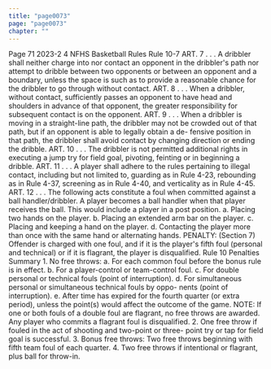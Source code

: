 ```yaml
---
title: "page0073"
page: "page0073"
chapter: ""
---
```


Page 71 2023-2 4 NFHS Basketball Rules Rule 10-7 ART. 7 . . . A dribbler shall neither charge into nor contact an opponent in the dribbler's path nor attempt to dribble between two opponents or between an opponent and a boundary, unless the space is such as to provide a reasonable chance for the dribbler to go through without contact. ART. 8 . . . When a dribbler, without contact, sufficiently passes an opponent to have head and shoulders in advance of that opponent, the greater responsibility for subsequent contact is on the opponent. ART. 9 . . . When a dribbler is moving in a straight-line path, the dribbler may not be crowded out of that path, but if an opponent is able to legally obtain a de- fensive position in that path, the dribbler shall avoid contact by changing direction or ending the dribble. ART. 10 . . . The dribbler is not permitted additional rights in executing a jump try for field goal, pivoting, feinting or in beginning a dribble. ART. 11 . . . A player shall adhere to the rules pertaining to illegal contact, including but not limited to, guarding as in Rule 4-23, rebounding as in Rule 4-37, screening as in Rule 4-40, and verticality as in Rule 4-45. ART. 12 . . . The following acts constitute a foul when committed against a ball handler/dribbler. A player becomes a ball handler when that player receives the ball. This would include a player in a post position. a. Placing two hands on the player. b. Placing an extended arm bar on the player. c. Placing and keeping a hand on the player. d. Contacting the player more than once with the same hand or alternating hands. PENALTY: (Section 7) Offender is charged with one foul, and if it is the player's fifth foul (personal and technical) or if it is flagrant, the player is disqualified. Rule 10 Penalties Summary 1. No free throws: a. For each common foul before the bonus rule is in effect. b. For a player-control or team-control foul. c. For double personal or technical fouls (point of interruption). d. For simultaneous personal or simultaneous technical fouls by oppo- nents (point of interruption). e. After time has expired for the fourth quarter (or extra period), unless the point(s) would affect the outcome of the game. NOTE: If one or both fouls of a double foul are flagrant, no free throws are awarded. Any player who commits a flagrant foul is disqualified. 2. One free throw if fouled in the act of shooting and two-point or three- point try or tap for field goal is successful. 3. Bonus free throws: Two free throws beginning with fifth team foul of each quarter. 4. Two free throws if intentional or flagrant, plus ball for throw-in.
